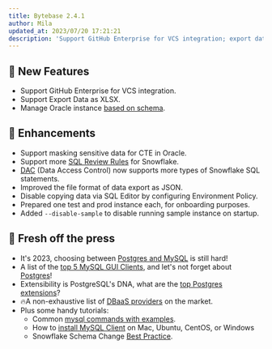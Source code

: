 ```yaml
---
title: Bytebase 2.4.1
author: Mila
updated_at: 2023/07/20 17:21:21
description: 'Support GitHub Enterprise for VCS integration; export data as XLSX files; manage Oracle instance based on schema'
---
```



## 🚀 New Features

- Support GitHub Enterprise for VCS integration.
- Support Export Data as XLSX.
- Manage Oracle instance [based on schema](/get-started/instance/#oracle).

## 🎄 Enhancements

- Support masking sensitive data for CTE in Oracle.
- Support more [SQL Review Rules](/sql-review/review-rules/) for Snowflake.
- [DAC](/security/database-permission/overview/) (Data Access Control) now supports more types of Snowflake SQL statements.
- Improved the file format of data export as JSON.
- Disable copying data via SQL Editor by configuring Environment Policy.
- Prepared one test and prod instance each, for onboarding purposes.
- Added `--disable-sample` to disable running sample instance on startup.

## 📰 Fresh off the press

- It's 2023, choosing between [Postgres and MySQL](https://www.bytebase.com/blog/postgres-vs-mysql/) is still hard!
- A list of the [top 5 MySQL GUI Clients](https://www.bytebase.com/blog/top-mysql-gui-client/), and let's not forget about [Postgres](https://www.bytebase.com/blog/top-postgres-gui-client/)!
- Extensibility is PostgreSQL's DNA, what are the [top Postgres extensions](https://www.bytebase.com/blog/top-postgres-extension/)?
- 🔥A non-exhaustive list of [DBaaS providers](https://www.bytebase.com/blog/database-as-a-service-dbaas-provider/) on the market.
- Plus some handy tutorials:
  - Common [mysql commands with examples](https://www.bytebase.com/reference/mysql/how-to/top-mysql-commands-with-examples/).
  - How to [install MySQL Client](https://www.bytebase.com/reference/mysql/how-to/how-to-install-mysql-client-on-mac-ubuntu-centos-windows/) on Mac, Ubuntu, CentOS, or Windows
  - Snowflake Schema Change [Best Practice](https://www.bytebase.com/blog/snowflake-schema-change/).

<InstallUpgrade />
